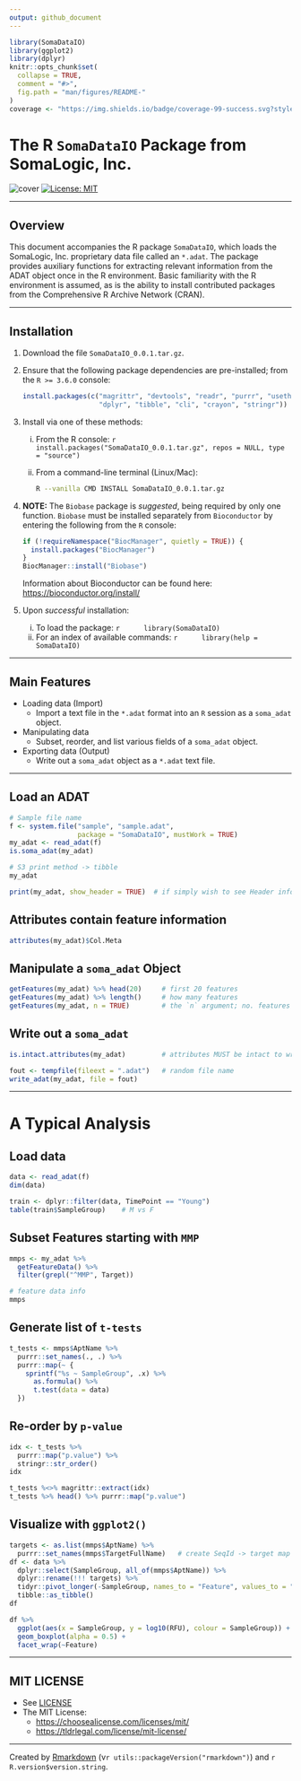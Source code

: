 ```yaml
---
output: github_document
---
```



<!-- README.md is generated from README.Rmd. Please edit that file -->


```r
library(SomaDataIO)
library(ggplot2)
library(dplyr)
knitr::opts_chunk$set(
  collapse = TRUE,
  comment = "#>",
  fig.path = "man/figures/README-"
)
coverage <- "https://img.shields.io/badge/coverage-99-success.svg?style=flat&logo=codecov"
```


# The R `SomaDataIO` Package from SomaLogic, Inc.

<!-- badges: start -->
![cover](`r coverage`)
[![License: MIT](https://img.shields.io/badge/License-MIT-blue.svg)](https://choosealicense.com/licenses/mit/)
<!-- badges: end -->


-------------


## Overview

This document accompanies the R package `SomaDataIO`, which loads the 
SomaLogic, Inc. proprietary data file called an `*.adat`.
The package provides auxiliary functions for extracting relevant information 
from the ADAT object once in the R environment.
Basic familiarity with the R environment is assumed, as is the ability to install
contributed packages from the Comprehensive R Archive Network (CRAN).


-------------------


## Installation

1. Download the file `SomaDataIO_0.0.1.tar.gz`.

2. Ensure that the following package dependencies are pre-installed;
from the `R >= 3.6.0` console:

    ```r
    install.packages(c("magrittr", "devtools", "readr", "purrr", "usethis", "tidyr",
                       "dplyr", "tibble", "cli", "crayon", "stringr"))
    ```

3. Install via one of these methods:
    i. From the R console:
        ```r
        install.packages("SomaDataIO_0.0.1.tar.gz", repos = NULL, type = "source")
        ```
    i. From a command-line terminal (Linux/Mac):
    
        ```bash
        R --vanilla CMD INSTALL SomaDataIO_0.0.1.tar.gz
        ```

4. **NOTE:** The `Biobase` package is *suggested*, being required by only 
one function. `Biobase` must be installed separately from `Bioconductor`
by entering the following from the `R` console:

    ```r
    if (!requireNamespace("BiocManager", quietly = TRUE)) {
      install.packages("BiocManager")
    }
    BiocManager::install("Biobase")
    ```

    Information about Bioconductor can be found here: 
  [https://bioconductor.org/install/](https://bioconductor.org/install/)


5. Upon *successful* installation:
    i. To load the package:
        ```r
        library(SomaDataIO)
        ```
    i. For an index of available commands:
        ```r
        library(help = SomaDataIO)
        ``` 

---------------------




## Main Features

* Loading data (Import)
    + Import a text file in the `*.adat` format into an `R` session
      as a `soma_adat` object.
* Manipulating data
    + Subset, reorder, and list various fields of a `soma_adat` object.
* Exporting data (Output)
    + Write out a `soma_adat` object as a `*.adat` text file.


----------------------


## Load an ADAT
```r
# Sample file name
f <- system.file("sample", "sample.adat",
                 package = "SomaDataIO", mustWork = TRUE)
my_adat <- read_adat(f)
is.soma_adat(my_adat)

# S3 print method -> tibble
my_adat

print(my_adat, show_header = TRUE)  # if simply wish to see Header info, no features
```


## Attributes contain feature information
```r
attributes(my_adat)$Col.Meta
```


## Manipulate a `soma_adat` Object
```r
getFeatures(my_adat) %>% head(20)     # first 20 features
getFeatures(my_adat) %>% length()     # how many features
getFeatures(my_adat, n = TRUE)        # the `n` argument; no. features
```


## Write out a `soma_adat`
```r
is.intact.attributes(my_adat)         # attributes MUST be intact to write

fout <- tempfile(fileext = ".adat")   # random file name
write_adat(my_adat, file = fout)
```



-----------------


# A Typical Analysis
## Load data
```r
data <- read_adat(f)
dim(data)

train <- dplyr::filter(data, TimePoint == "Young")
table(train$SampleGroup)    # M vs F
```

## Subset Features starting with `MMP`
```r
mmps <- my_adat %>% 
  getFeatureData() %>% 
  filter(grepl("^MMP", Target))

# feature data info
mmps  
```

## Generate list of `t-tests`
```r
t_tests <- mmps$AptName %>% 
  purrr::set_names(., .) %>% 
  purrr::map(~ {
    sprintf("%s ~ SampleGroup", .x) %>% 
      as.formula() %>% 
      t.test(data = data)
  })
```

## Re-order by `p-value`
```r
idx <- t_tests %>% 
  purrr::map("p.value") %>% 
  stringr::str_order()
idx

t_tests %<>% magrittr::extract(idx)
t_tests %>% head() %>% purrr::map("p.value")
```

## Visualize with `ggplot2()`
```r
targets <- as.list(mmps$AptName) %>%
  purrr::set_names(mmps$TargetFullName)   # create SeqId -> target map
df <- data %>% 
  dplyr::select(SampleGroup, all_of(mmps$AptName)) %>% 
  dplyr::rename(!!! targets) %>% 
  tidyr::pivot_longer(-SampleGroup, names_to = "Feature", values_to = "RFU") %>% 
  tibble::as_tibble()
df

df %>% 
  ggplot(aes(x = SampleGroup, y = log10(RFU), colour = SampleGroup)) +
  geom_boxplot(alpha = 0.5) +
  facet_wrap(~Feature)
```



---------------------

## MIT LICENSE
* See [LICENSE](LICENSE.md)
* The MIT License: 
  - [https://choosealicense.com/licenses/mit/](https://choosealicense.com/licenses/mit/)
  - [https://tldrlegal.com/license/mit-license/](https://tldrlegal.com/license/mit-license)


---------------------


Created by [Rmarkdown](https://github.com/rstudio/rmarkdown)
(v`r utils::packageVersion("rmarkdown")`) and `r R.version$version.string`. 
